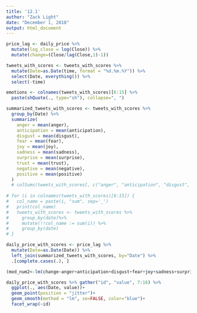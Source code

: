 ```yaml
---
title: '12.1'
author: "Zack Light"
date: "December 1, 2018"
output: html_document
---
```


```r
price_lag <- daily_price %>% 
  mutate(log_close = log(Close)) %>% 
  mutate(change=(Close/lag(Close,1)-1))

tweets_with_scores <- tweets_with_scores %>%
  mutate(Date=as.Date(time, format = "%d.%m.%Y")) %>% 
  select(Date, everything()) %>% 
  select(-time)

emotions <- colnames(tweets_with_scores)[6:15] %>% 
  paste(shQuote(., type="sh"), collapse=", ")

summarized_tweets_with_scores <- tweets_with_scores %>% 
  group_by(Date) %>% 
  summarize(
    anger = mean(anger),     
    anticipation = mean(anticipation),
    disgust = mean(disgust),   
    fear = mean(fear),     
    joy = mean(joy),
    sadness = mean(sadness),
    surprise = mean(surprise), 
    trust = mean(trust),
    negative = mean(negative),
    positive = mean(positive)
  )
  # colSums(tweets_with_scores[, c("anger", "anticipation", "disgust", "fear", "joy", "sadness", "surprise", "trust", "negative", "positive")], na.rm=TRUE)
  
# for (i in colnames(tweets_with_scores)[6:15]) {
#   col_name = paste(i, "sum", sep='_')
#   print(col_name)
#   tweets_with_scores <- tweets_with_scores %>% 
#     group_by(date)%>%
#     mutate(!!col_name := sum(i)) %>% 
#     group_by(date)
# }

daily_price_with_scores <- price_lag %>% 
  mutate(Date=as.Date(Date)) %>% 
  left_join(summarized_tweets_with_scores, by="Date") %>% 
  .[complete.cases(.), ]

(mod_num2<-lm(change~anger+anticipation+disgust+fear+joy+sadness+surprise+trust+negative+positive,data=daily_price_with_scores))

daily_price_with_scores %>% gather("id", "value", 7:16) %>% 
  ggplot(., aes(Date, value))+
  geom_point(position = "jitter")+
  geom_smooth(method = "lm", se=FALSE, color="blue")+
  facet_wrap(~id)
```


